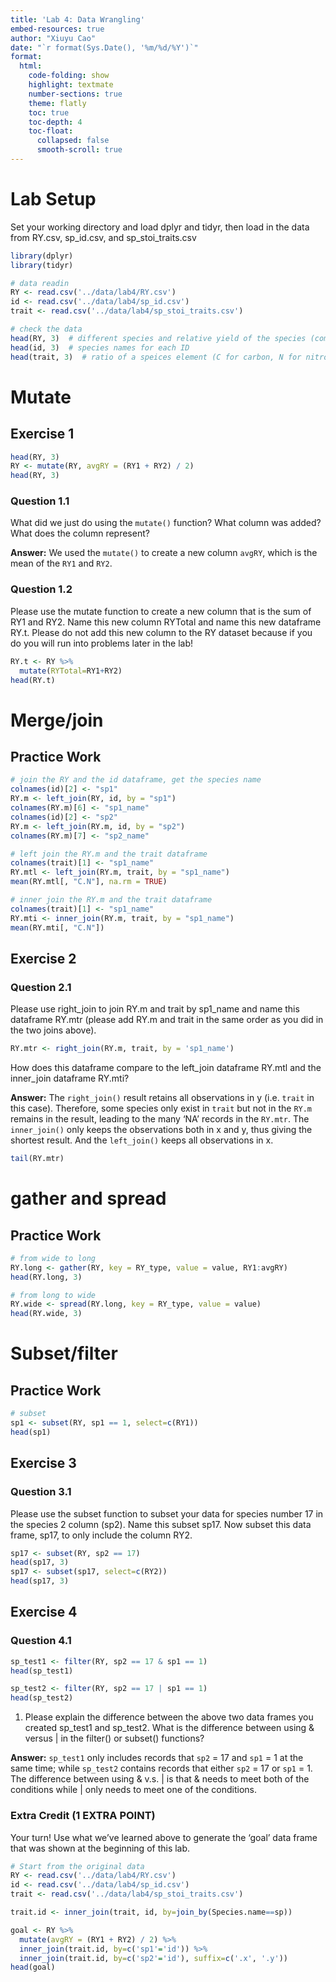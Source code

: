 ```yaml
---
title: 'Lab 4: Data Wrangling'
embed-resources: true
author: "Xiuyu Cao"
date: "`r format(Sys.Date(), '%m/%d/%Y')`"
format:
  html:
    code-folding: show
    highlight: textmate
    number-sections: true
    theme: flatly
    toc: true
    toc-depth: 4
    toc-float:
      collapsed: false
      smooth-scroll: true
---
```


# Lab Setup
Set your working directory and load dplyr and tidyr, then load in the data from RY.csv, sp_id.csv, and sp_stoi_traits.csv
```r
library(dplyr)
library(tidyr)

# data readin
RY <- read.csv('../data/lab4/RY.csv')
id <- read.csv('../data/lab4/sp_id.csv')
trait <- read.csv('../data/lab4/sp_stoi_traits.csv')
```

```r
# check the data
head(RY, 3)  # different species and relative yield of the species (compared to grow alone)
head(id, 3)  # species names for each ID
head(trait, 3)  # ratio of a speices element (C for carbon, N for nitrogen, and P for phosphorous)
```

# Mutate
## Exercise 1
```r
head(RY, 3)
RY <- mutate(RY, avgRY = (RY1 + RY2) / 2)
head(RY, 3)
```

### Question 1.1
What did we just do using the `mutate()` function? What column was added? What does the column represent?

**Answer:** We used the `mutate()` to create a new column `avgRY`, which is the mean of the `RY1` and `RY2`.

### Question 1.2
Please use the mutate function to create a new column that is the sum of RY1 and RY2. Name this new column RYTotal and name this new dataframe RY.t. Please do not add this new column to the RY dataset because if you do you will run into problems later in the lab!
```r
RY.t <- RY %>%
  mutate(RYTotal=RY1+RY2)
head(RY.t)
```

# Merge/join
## Practice Work
```r
# join the RY and the id dataframe, get the species name
colnames(id)[2] <- "sp1"
RY.m <- left_join(RY, id, by = "sp1")
colnames(RY.m)[6] <- "sp1_name"
colnames(id)[2] <- "sp2"
RY.m <- left_join(RY.m, id, by = "sp2")
colnames(RY.m)[7] <- "sp2_name"

# left join the RY.m and the trait dataframe
colnames(trait)[1] <- "sp1_name"
RY.mtl <- left_join(RY.m, trait, by = "sp1_name")
mean(RY.mtl[, "C.N"], na.rm = TRUE)

# inner join the RY.m and the trait dataframe
colnames(trait)[1] <- "sp1_name"
RY.mti <- inner_join(RY.m, trait, by = "sp1_name")
mean(RY.mti[, "C.N"])
```
## Exercise 2
### Question 2.1
Please use right_join to join RY.m and trait by sp1_name and name this dataframe RY.mtr (please add RY.m and trait in the same order as you did in the two joins above).
```r
RY.mtr <- right_join(RY.m, trait, by = 'sp1_name')
```

How does this dataframe compare to the left_join dataframe RY.mtl and the inner_join dataframe RY.mti? 

**Answer:** The `right_join()` result retains all observations in y (i.e. `trait` in this case). Therefore, some species only exist in `trait` but not in the `RY.m` remains in the result, leading to the many 'NA' records in the `RY.mtr`. The `inner_join()` only keeps the observations both in x and y, thus giving the shortest result. And the `left_join()` keeps all observations in x.
```r
tail(RY.mtr)
```

# gather and spread
## Practice Work
```r
# from wide to long
RY.long <- gather(RY, key = RY_type, value = value, RY1:avgRY)
head(RY.long, 3)

# from long to wide
RY.wide <- spread(RY.long, key = RY_type, value = value)
head(RY.wide, 3)
```

# Subset/filter
## Practice Work
```r
# subset
sp1 <- subset(RY, sp1 == 1, select=c(RY1))
head(sp1)
```

## Exercise 3
### Question 3.1
Please use the subset function to subset your data for species number 17 in the species 2 column (sp2). Name this subset sp17. Now subset this data frame, sp17, to only include the column RY2.
```r
sp17 <- subset(RY, sp2 == 17)
head(sp17, 3)
sp17 <- subset(sp17, select=c(RY2))
head(sp17, 3)
```

## Exercise 4
### Question 4.1
```r
sp_test1 <- filter(RY, sp2 == 17 & sp1 == 1)
head(sp_test1)

sp_test2 <- filter(RY, sp2 == 17 | sp1 == 1)
head(sp_test2)
```
1.  Please explain the difference between the above two data frames you created sp_test1 and sp_test2. What is the difference between using & versus \| in the filter() or subset() functions? 

**Answer:** `sp_test1` only includes records that `sp2` = 17 and `sp1` = 1 at the same time; while `sp_test2` contains records that either `sp2` = 17 or `sp1` = 1. The difference between using & v.s. \| is that & needs to meet both of the conditions while \| only needs to meet one of the conditions.

### Extra Credit (1 EXTRA POINT)
Your turn! Use what we’ve learned above to generate the 'goal' data frame that was shown at the beginning of this lab.
```r
# Start from the original data
RY <- read.csv('../data/lab4/RY.csv')
id <- read.csv('../data/lab4/sp_id.csv')
trait <- read.csv('../data/lab4/sp_stoi_traits.csv')

trait.id <- inner_join(trait, id, by=join_by(Species.name==sp))

goal <- RY %>%
  mutate(avgRY = (RY1 + RY2) / 2) %>%
  inner_join(trait.id, by=c('sp1'='id')) %>%
  inner_join(trait.id, by=c('sp2'='id'), suffix=c('.x', '.y'))
head(goal)
```

